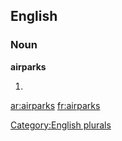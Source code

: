 ==English==

===Noun===
'''airparks'''

# {{plural of|[[airpark]]}}

[[Category:English plurals]]

[[ar:airparks]]
[[fr:airparks]]